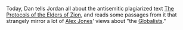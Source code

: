 {{Episode
 | title             = Protocols of Zion
 | caption           = [https://knowledgefight.libsyn.com/knowledge-fight-protocols-of-zion Listen to this episode on Libsyn]
 | episodeNumber     = 67
 | length            = 01:41:17
 | airDate           = July 27, 2017
 | episodeType       = 
 | hosts             = [[Dan Friesen]], [[Jordan Holmes]]
 | appearance        = [[Robert David Steele]]
 | beverage          = Faygo Cream Soda
 | question          = 
 | previousEpisode   = [[66: September 6-17, 2015]]
 | nextEpisode       = [[68: September 19-28, 2015]]
}}{{Stub}}

Today, Dan tells Jordan all about the antisemitic plagiarized text [[The Protocols of the Elders of Zion]], and reads some passages from it that strangely mirror a lot of [[Alex Jones]]' views about "the [[Globalists]]."